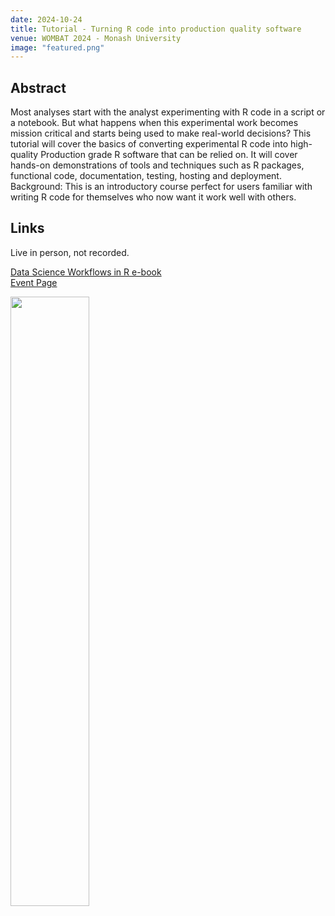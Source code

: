 ```yaml
---
date: 2024-10-24
title: Tutorial - Turning R code into production quality software
venue: WOMBAT 2024 - Monash University
image: "featured.png"
---
```



## Abstract 

Most analyses start with the analyst experimenting with R code in a script or a notebook. But what happens when this experimental work becomes mission critical and starts being used to make real-world decisions? This tutorial will cover the basics of converting experimental R code into high-quality Production grade R software that can be relied on. It will cover hands-on demonstrations of tools and techniques such as R packages, functional code, documentation, testing, hosting and deployment.
Background: This is an introductory course perfect for users familiar with writing R code for themselves who now want it work well with others.

## Links  

Live in person, not recorded. 

[Data Science Workflows in R e-book](https://datasciworkflows.netlify.app/)  
[Event Page](https://wombat2024.numbat.space/)

![](featured.png){width=50%}

